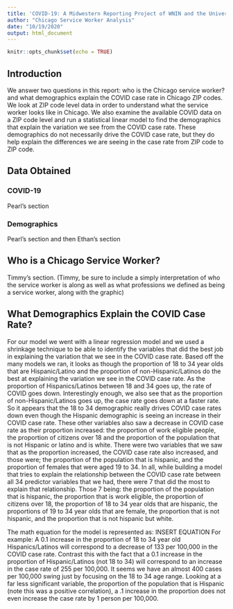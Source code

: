 ```yaml
---
title: 'COVID-19: A Midwestern Reporting Project of WNIN and the University of Evansville'
author: "Chicago Service Worker Analysis"
date: "10/19/2020"
output: html_document
---
```


```r
knitr::opts_chunk$set(echo = TRUE)
```

## Introduction

We answer two questions in this report: who is the Chicago service worker? and what demographics explain the COVID case rate in Chicago ZIP codes. We look at ZIP code level data in order to understand what the service worker looks like in Chicago. We also examine the available COVID data on a ZIP code level and run a statistical linear model to find the demographics that explain the variation we see from the COVID case rate. These demographics do not necessarily drive the COVID case rate, but they do help explain the differences we are seeing in the case rate from ZIP code to ZIP code. 

## Data Obtained

### COVID-19

Pearl's section

### Demographics

Pearl's section and then Ethan's section

## Who is a Chicago Service Worker?

Timmy's section. (Timmy, be sure to include a simply interpretation of who the service worker is along as well as what professions we defined as being a service worker, along with the graphic)

## What Demographics Explain the COVID Case Rate?

For our model we went with a linear regression model and we used a shrinkage technique to be able to identify the variables that did the best job in explaining the variation that we see in the COVID case rate. Based off the many models we ran, it looks as though the proportion of 18 to 34 year olds that are Hispanic/Latino and the proportion of non-Hispanic/Latinos do the best at explaining the variation we see in the COVID case rate. As the proportion of Hispanics/Latinos between 18 and 34 goes up, the rate of COVID goes down. Interestingly enough, we also see that as the proportion of non-Hispanic/Latinos goes up, the case rate goes down at a faster rate. So it appears that the 18 to 34 demographic really drives COVID case rates down even though the Hispanic demographic is seeing an increase in their COVID case rate. These other variables also saw a decrease in COVID case rate as their proportion increased: the proportion of work eligible people, the proportion of citizens over 18 and the proportion of the population that is not Hispanic or latino and is white. There were two variables that we saw that as the proportion increased, the COVID case rate also increased, and those were; the proportion of the population that is hispanic, and the proportion of females that were aged 19 to 34. In all, while building a model that tries to explain the relationship between the COVID case rate between all 34 predictor variables that we had, there were 7 that did the most to explain that relationship. Those 7 being: the proportion of the population that is hispanic, the proportion that is work eligible, the proportion of citizens over 18, the proportion of 18 to 34 year olds that are hispanic, the proportions of 19 to 34 year olds that are female, the proportion that is not hispanic, and the proportion that is not hispanic but white. 

The math equation for the model is represented as: INSERT EQUATION
For example: A 0.1 increase in the proportion of 18 to 34 year old Hispanics/Latinos will correspond to a decrease of 133 per 100,000 in the COVID case rate. Contrast this with the fact that a 0.1 increase in the proportion of Hispanic/Latinos (not 18 to 34) will correspond to an increase in the case rate of 255 per 100,000. It seems we have an almost 400 cases per 100,000 swing just by focusing on the 18 to 34 age range. Looking at a far less significant variable, the proportion of the population that is Hispanic (note this was a positive correlation), a .1 increase in the proportion does not even increase the case rate by 1 person per 100,000. 
